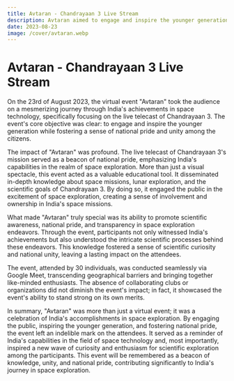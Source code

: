 ```yaml
---
title: Avtaran - Chandrayaan 3 Live Stream
description: Avtaran aimed to engage and inspire the younger generation by showcasing India's advancements in space technology, instilling a sense of national pride and unity among the citizens.
date: 2023-08-23
image: /cover/avtaran.webp
---
```


# Avtaran - Chandrayaan 3 Live Stream

On the 23rd of August 2023, the virtual event "Avtaran" took the audience on a mesmerizing journey through India's achievements in space technology, specifically focusing on the live telecast of Chandrayaan 3. The event's core objective was clear: to engage and inspire the younger generation while fostering a sense of national pride and unity among the citizens.

The impact of "Avtaran" was profound. The live telecast of Chandrayaan 3's mission served as a beacon of national pride, emphasizing India's capabilities in the realm of space exploration. More than just a visual spectacle, this event acted as a valuable educational tool. It disseminated in-depth knowledge about space missions, lunar exploration, and the scientific goals of Chandrayaan 3. By doing so, it engaged the public in the excitement of space exploration, creating a sense of involvement and ownership in India's space missions.

What made "Avtaran" truly special was its ability to promote scientific awareness, national pride, and transparency in space exploration endeavors. Through the event, participants not only witnessed India's achievements but also understood the intricate scientific processes behind these endeavors. This knowledge fostered a sense of scientific curiosity and national unity, leaving a lasting impact on the attendees.

The event, attended by 30 individuals, was conducted seamlessly via Google Meet, transcending geographical barriers and bringing together like-minded enthusiasts. The absence of collaborating clubs or organizations did not diminish the event's impact; in fact, it showcased the event's ability to stand strong on its own merits.

In summary, "Avtaran" was more than just a virtual event; it was a celebration of India's accomplishments in space exploration. By engaging the public, inspiring the younger generation, and fostering national pride, the event left an indelible mark on the attendees. It served as a reminder of India's capabilities in the field of space technology and, most importantly, inspired a new wave of curiosity and enthusiasm for scientific exploration among the participants. This event will be remembered as a beacon of knowledge, unity, and national pride, contributing significantly to India's journey in space exploration.